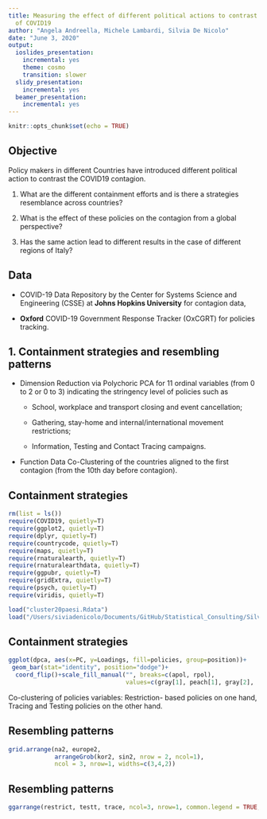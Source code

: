 ```yaml
---
title: Measuring the effect of different political actions to contrast the contagion
  of COVID19
author: "Angela Andreella, Michele Lambardi, Silvia De Nicolo"
date: "June 3, 2020"
output:
  ioslides_presentation:
    incremental: yes
    theme: cosmo
    transition: slower
  slidy_presentation:
    incremental: yes
  beamer_presentation:
    incremental: yes
---
```



```r
knitr::opts_chunk$set(echo = TRUE)
```

## Objective

Policy makers in different Countries have introduced different political action to contrast the COVID19 contagion.

1. What are the different containment efforts and is there a strategies resemblance across countries?

2. What is the effect of these policies on the contagion from a global perspective?

3. Has the same action lead to different results in the case of different regions of Italy?


## Data

* COVID-19 Data Repository by the Center for Systems Science and Engineering (CSSE) at **Johns Hopkins University** for contagion data,

*  **Oxford** COVID-19 Government Response Tracker (OxCGRT) for policies tracking. 


## 1. Containment strategies and resembling patterns

*  Dimension Reduction via Polychoric PCA for 11 ordinal variables (from 0 to 2 or 0 to 3) indicating the stringency level of policies such as

     + School, workplace and transport closing and event cancellation;
  
     + Gathering, stay-home and internal/international movement restrictions;
  
     + Information, Testing and Contact Tracing campaigns. 


*  Function Data Co-Clustering of the countries aligned to the first contagion (from the 10th day before contagion).

## Containment strategies

```r
rm(list = ls())
require(COVID19, quietly=T)
require(ggplot2, quietly=T)
require(dplyr, quietly=T)
require(countrycode, quietly=T)
require(maps, quietly=T)
require(rnaturalearth, quietly=T)
require(rnaturalearthdata, quietly=T)
require(ggpubr, quietly=T)
require(gridExtra, quietly=T)
require(psych, quietly=T)
require(viridis, quietly=T)

load("cluster20paesi.Rdata")
load("/Users/siviadenicolo/Documents/GitHub/Statistical_Consulting/Silvia/SAVEPLOTS.Rdata")

```

## Containment strategies

```r
ggplot(dpca, aes(x=PC, y=Loadings, fill=policies, group=position))+
 geom_bar(stat="identity", position="dodge")+
  coord_flip()+scale_fill_manual("", breaks=c(apol, rpol), 
                                 values=c(gray[1], peach[1], gray[2],                                           peach[2], gray[3:6], peach[3], gray[7:8]))

```

Co-clustering of policies variables: Restriction- based policies on one hand, Tracing and Testing policies on the other hand.

## Resembling patterns


```r
grid.arrange(na2, europe2,                  
             arrangeGrob(kor2, sin2, nrow = 2, ncol=1),
             ncol = 3, nrow=1, widths=c(3,4,2)) 

```


## Resembling patterns
```r
ggarrange(restrict, testt, trace, ncol=3, nrow=1, common.legend = TRUE, legend="bottom")

```
